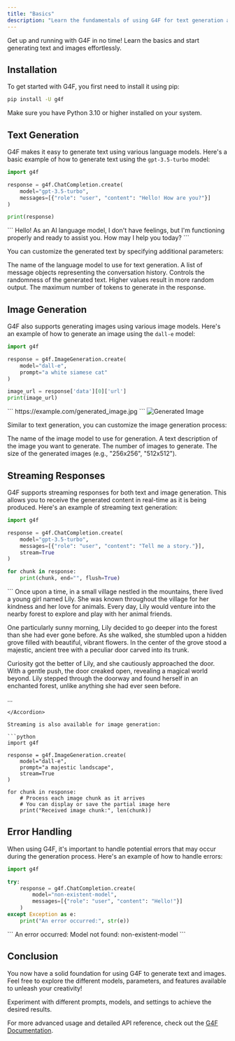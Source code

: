 ```yaml
---
title: "Basics"
description: "Learn the fundamentals of using G4F for text generation and image creation."
---
```


<Card title="Getting Started" icon="rocket">
  Get up and running with G4F in no time! Learn the basics and start generating text and images effortlessly.
</Card>

## Installation

To get started with G4F, you first need to install it using pip:

```bash
pip install -U g4f
```

<Tip>
  Make sure you have Python 3.10 or higher installed on your system.
</Tip>

## Text Generation

G4F makes it easy to generate text using various language models. Here's a basic example of how to generate text using the `gpt-3.5-turbo` model:

```python
import g4f

response = g4f.ChatCompletion.create(
    model="gpt-3.5-turbo",
    messages=[{"role": "user", "content": "Hello! How are you?"}]
)

print(response)
```

<Accordion title="Expected Output">
```
Hello! As an AI language model, I don't have feelings, but I'm functioning properly and ready to assist you. How may I help you today?
```
</Accordion>

You can customize the generated text by specifying additional parameters:

<ParamField path="model" type="string">
  The name of the language model to use for text generation.
</ParamField>

<ParamField path="messages" type="list">
  A list of message objects representing the conversation history.
</ParamField>

<ParamField path="temperature" type="float">
  Controls the randomness of the generated text. Higher values result in more random output.
</ParamField>

<ParamField path="max_tokens" type="integer">
  The maximum number of tokens to generate in the response.
</ParamField>

## Image Generation

G4F also supports generating images using various image models. Here's an example of how to generate an image using the `dall-e` model:

```python
import g4f

response = g4f.ImageGeneration.create(
    model="dall-e",
    prompt="a white siamese cat"
)

image_url = response['data'][0]['url']
print(image_url)
```

<Accordion title="Expected Output">
```
https://example.com/generated_image.jpg
```
</Accordion>

<Frame>
  <img src="https://example.com/generated_image.jpg" alt="Generated Image" />
</Frame>

Similar to text generation, you can customize the image generation process:

<ParamField path="model" type="string">
  The name of the image model to use for generation.
</ParamField>

<ParamField path="prompt" type="string">
  A text description of the image you want to generate.
</ParamField>

<ParamField path="num_images" type="integer">
  The number of images to generate.
</ParamField>

<ParamField path="size" type="string">
  The size of the generated images (e.g., "256x256", "512x512").
</ParamField>

## Streaming Responses

G4F supports streaming responses for both text and image generation. This allows you to receive the generated content in real-time as it is being produced. Here's an example of streaming text generation:

```python
import g4f

response = g4f.ChatCompletion.create(
    model="gpt-3.5-turbo",
    messages=[{"role": "user", "content": "Tell me a story."}],
    stream=True
)

for chunk in response:
    print(chunk, end="", flush=True)
```

<Accordion title="Expected Output">
```
Once upon a time, in a small village nestled in the mountains, there lived a young girl named Lily. She was known throughout the village for her kindness and her love for animals. Every day, Lily would venture into the nearby forest to explore and play with her animal friends.

One particularly sunny morning, Lily decided to go deeper into the forest than she had ever gone before. As she walked, she stumbled upon a hidden grove filled with beautiful, vibrant flowers. In the center of the grove stood a majestic, ancient tree with a peculiar door carved into its trunk.

Curiosity got the better of Lily, and she cautiously approached the door. With a gentle push, the door creaked open, revealing a magical world beyond. Lily stepped through the doorway and found herself in an enchanted forest, unlike anything she had ever seen before.

...
```
</Accordion>

Streaming is also available for image generation:

```python
import g4f

response = g4f.ImageGeneration.create(
    model="dall-e",
    prompt="a majestic landscape",
    stream=True
)

for chunk in response:
    # Process each image chunk as it arrives
    # You can display or save the partial image here
    print("Received image chunk:", len(chunk))
```

## Error Handling

When using G4F, it's important to handle potential errors that may occur during the generation process. Here's an example of how to handle errors:

```python
import g4f

try:
    response = g4f.ChatCompletion.create(
        model="non-existent-model",
        messages=[{"role": "user", "content": "Hello!"}]
    )
except Exception as e:
    print("An error occurred:", str(e))
```

<Accordion title="Expected Output">
```
An error occurred: Model not found: non-existent-model
```
</Accordion>

## Conclusion

You now have a solid foundation for using G4F to generate text and images. Feel free to explore the different models, parameters, and features available to unleash your creativity!

<Tip>
  Experiment with different prompts, models, and settings to achieve the desired results.
</Tip>

For more advanced usage and detailed API reference, check out the [G4F Documentation](https://docs.g4f.ai).